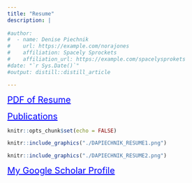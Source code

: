 ```yaml
---
title: "Resume"
description: |
  
#author:
#  - name: Denise Piechnik 
#    url: https://example.com/norajones
#    affiliation: Spacely Sprockets
#    affiliation_url: https://example.com/spacelysprokets
#date: "`r Sys.Date()`"
#output: distill::distill_article

---
```


<a href="https://github.com/piechnik-d/dp/blob/a46eeb4eaf0485e1d860c010232508080df546e0/docs/DAPIECHNIK_RESUME_20240411.pdf" target="_blank" style="color:blue; font-size: 20px;">PDF of Resume</a>

<a href="https://scholar.google.com/citations?user=hTxoZYwAAAAJ&hl=en" target="_blank" style="color:blue; font-size: 20px;"> Publications </a>


```r
knitr::opts_chunk$set(echo = FALSE)
```

```r
knitr::include_graphics("./DAPIECHNIK_RESUME1.png")
```

```r
knitr::include_graphics("./DAPIECHNIK_RESUME2.png")
```



<a href="https://scholar.google.com/citations?user=hTxoZYwAAAAJ&hl=en" target="_blank" style="color:blue; font-size: 20px;"> My Google Scholar Profile</a>
